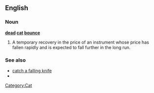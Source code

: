 ==English==

===Noun===
'''[[dead]] [[cat]] [[bounce]]'''

# {{trading}} A temporary recovery in the price of an instrument whose price has fallen rapidly and is expected to fall further in the long run.

===See also===
*[[catch a falling knife]]
*{{pedialite}}
[[Category:Cat]]